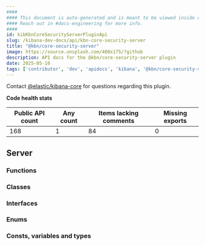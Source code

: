 ```yaml
---
####
#### This document is auto-generated and is meant to be viewed inside our experimental, new docs system.
#### Reach out in #docs-engineering for more info.
####
id: kibKbnCoreSecurityServerPluginApi
slug: /kibana-dev-docs/api/kbn-core-security-server
title: "@kbn/core-security-server"
image: https://source.unsplash.com/400x175/?github
description: API docs for the @kbn/core-security-server plugin
date: 2025-05-10
tags: ['contributor', 'dev', 'apidocs', 'kibana', '@kbn/core-security-server']
---
```




Contact [@elastic/kibana-core](https://github.com/orgs/elastic/teams/kibana-core) for questions regarding this plugin.

**Code health stats**

| Public API count  | Any count | Items lacking comments | Missing exports |
|-------------------|-----------|------------------------|-----------------|
| 168 | 1 | 84 | 0 |

## Server

### Functions
<DocDefinitionList data={kbnCoreSecurityServerObj.server.functions}/>

### Classes
<DocDefinitionList data={kbnCoreSecurityServerObj.server.classes}/>

### Interfaces
<DocDefinitionList data={kbnCoreSecurityServerObj.server.interfaces}/>

### Enums
<DocDefinitionList data={kbnCoreSecurityServerObj.server.enums}/>

### Consts, variables and types
<DocDefinitionList data={kbnCoreSecurityServerObj.server.misc}/>

